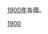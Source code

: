 [[1900年|1900年]]各國。
{{Year by category
| m = 1
| c = 9
| d = 0
| y = 0
| cat = 各國
| sortkey = Country
| in = 
| parent = 依年份劃分的19世紀各國
}}
{{Commons cat|1900 by country}}

[[Category:1900年代各國|1900]]